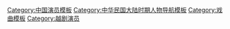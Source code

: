 {{Navbox
| name = 越剧十姐妹
| title= [[越剧]][[越剧十姐妹|十姐妹]]
| style = 
| groupstyle = 
| listclass = hlist
| group1 = 
| list1 = 
* [[尹桂芳]]
* [[徐玉兰 (越剧演员)|徐玉兰]]
* [[竺水招]]
* [[筱丹桂]]
* [[袁雪芬]]
* [[张桂凤]]
* [[吴小楼]]
* [[傅全香]]
* [[徐天红 (越剧演员)|徐天红]]
* [[范瑞娟]]
}}<noinclude>
[[Category:中国演员模板]]
[[Category:中华民国大陆时期人物导航模板]]
[[Category:戏曲模板]]
[[Category:越剧演员]]
</noinclude>